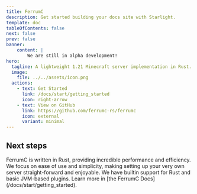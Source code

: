 ```yaml
---
title: FerrumC
description: Get started building your docs site with Starlight.
template: doc
tableOfContents: false
next: false
prev: false
banner:
    content: |
        We are still in alpha development!
hero:
  tagline: A lightweight 1.21 Minecraft server implementation in Rust.
  image:
    file: ../../assets/icon.png
  actions:
    - text: Get Started
      link: /docs/start/getting_started
      icon: right-arrow
    - text: View on GitHub
      link: https://github.com/ferrumc-rs/ferrumc
      icon: external
      variant: minimal
---
```



## Next steps

<CardGrid stagger>
	<Card title="Performant" icon="rocket">
        FerrumC is written in Rust, providing incredible performance and efficiency.
    </Card>
	<Card title="Ease of Use" icon="laptop">
		We focus on ease of use and simplicity, making setting up your very own server straight-forward and enjoyable.
	</Card>
	<Card title="Plugins" icon="setting">
        We have builtin support for Rust and basic JVM-based plugins.
    </Card>
	<Card title="Read the docs" icon="open-book">
		Learn more in [the FerrumC Docs](/docs/start/getting_started).
	</Card>
</CardGrid>
